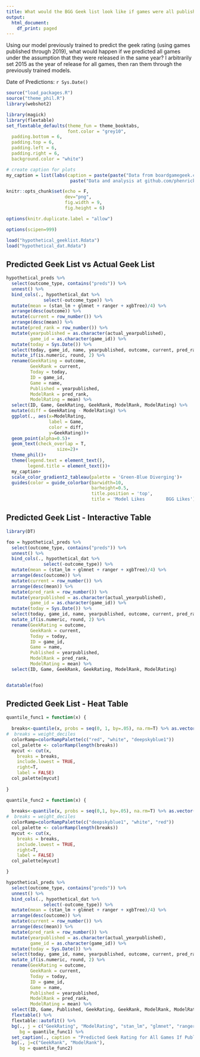 ```yaml
---
title: What would the BGG Geek list look like if games were all published in the same year?
output:
  html_document:
    df_print: paged
---
```


Using our model previously trained to predict the geek rating (using games published through 2019), what would happen if we predicted all games under the assumption that they were released in the same year? I arbitrarily set 2015 as the year of release for all games, then ran them through the previously trained models.

Date of Predictions: `r Sys.Date()`

```r

source("load_packages.R")
source("theme_phil.R")
library(webshot2)

```

```r

library(magick)
library(flextable)
set_flextable_defaults(theme_fun = theme_booktabs,
                       font.color = "grey10",
  padding.bottom = 6, 
  padding.top = 6,
  padding.left = 6,
  padding.right = 6,
  background.color = "white")

# create caption for plots
my_caption = list(labs(caption = paste(paste("Data from boardgamegeek.com as of", Sys.Date()),
                        paste("Data and analysis at github.com/phenrickson/bgg"), sep="\n")))
```

```r

knitr::opts_chunk$set(echo = F,
                      dev="png",
                      fig.width = 9,
                      fig.height = 6)

options(knitr.duplicate.label = "allow")

options(scipen=999)

```

```r

load("hypothetical_geeklist.Rdata")
load("hypothetical_dat.Rdata")

```

## Predicted Geek List vs Actual Geek List

```r

hypothetical_preds %>%
  select(outcome_type, contains("preds")) %>%
  unnest() %>%
  bind_cols(., hypothetical_dat %>%
              select(-outcome_type)) %>%
  mutate(mean = (stan_lm + glmnet + ranger + xgbTree)/4) %>%
  arrange(desc(outcome)) %>%
  mutate(current = row_number()) %>%
  arrange(desc(mean)) %>%
  mutate(pred_rank = row_number()) %>%
  mutate(yearpublished = as.character(actual_yearpublished),
         game_id = as.character(game_id)) %>%
  mutate(today = Sys.Date()) %>%
  select(today, game_id, name, yearpublished, outcome, current, pred_rank, outcome, mean, stan_lm, glmnet, ranger, xgbTree) %>%
  mutate_if(is.numeric, round, 2) %>%
  rename(GeekRating = outcome,
         GeekRank = current,
         Today = today,
         ID = game_id,
         Game = name,
         Published = yearpublished,
         ModelRank = pred_rank,
         ModelRating = mean) %>%
  select(ID, Game, GeekRating, GeekRank, ModelRank, ModelRating) %>%
  mutate(diff = GeekRating - ModelRating) %>%
  ggplot(., aes(x=ModelRating,
                label = Game,
                color = diff,
                y=GeekRating))+
  geom_point(alpha=0.5)+
  geom_text(check_overlap = T,
                   size=2)+
  theme_phil()+
  theme(legend.text = element_text(),
        legend.title = element_text())+
  my_caption+
  scale_color_gradient2_tableau(palette = 'Green-Blue Diverging')+
  guides(color = guide_colorbar(barwidth=10,
                                barheight=0.5,
                                title.position = 'top',
                                title = 'Model Likes        BGG Likes'))

```

## Predicted Geek List - Interactive Table

```r
library(DT)

foo = hypothetical_preds %>%
  select(outcome_type, contains("preds")) %>%
  unnest() %>%
  bind_cols(., hypothetical_dat %>%
              select(-outcome_type)) %>%
  mutate(mean = (stan_lm + glmnet + ranger + xgbTree)/4) %>%
  arrange(desc(outcome)) %>%
  mutate(current = row_number()) %>%
  arrange(desc(mean)) %>%
  mutate(pred_rank = row_number()) %>%
  mutate(yearpublished = as.character(actual_yearpublished),
         game_id = as.character(game_id)) %>%
  mutate(today = Sys.Date()) %>%
  select(today, game_id, name, yearpublished, outcome, current, pred_rank, outcome, mean, stan_lm, glmnet, ranger, xgbTree) %>%
  mutate_if(is.numeric, round, 2) %>%
  rename(GeekRating = outcome,
         GeekRank = current,
         Today = today,
         ID = game_id,
         Game = name,
         Published = yearpublished,
         ModelRank = pred_rank,
         ModelRating = mean) %>%
  select(ID, Game, GeekRank, GeekRating, ModelRank, ModelRating)


datatable(foo)

```




## Predicted Geek List - Heat Table

```r

quantile_func1 = function(x) {
  
  breaks<-quantile(x, probs = seq(0, 1, by=.05), na.rm=T) %>% as.vector()
#  breaks = weight_deciles
  colorRamp=colorRampPalette(c("red", "white", "deepskyblue1"))
  col_palette <- colorRamp(length(breaks))
  mycut <- cut(x, 
    breaks = breaks,
    include.lowest = TRUE, 
    right=T,
    label = FALSE)
  col_palette[mycut]
  
}

quantile_func2 = function(x) {
  
  breaks<-quantile(x, probs = seq(0,1, by=.05), na.rm=T) %>% as.vector()
#  breaks = weight_deciles
  colorRamp=colorRampPalette(c("deepskyblue1", "white", "red"))
  col_palette <- colorRamp(length(breaks))
  mycut <- cut(x, 
    breaks = breaks,
    include.lowest = TRUE, 
    right=T,
    label = FALSE)
  col_palette[mycut]

}

hypothetical_preds %>%
  select(outcome_type, contains("preds")) %>%
  unnest() %>%
  bind_cols(., hypothetical_dat %>%
              select(-outcome_type)) %>%
  mutate(mean = (stan_lm + glmnet + ranger + xgbTree)/4) %>%
  arrange(desc(outcome)) %>%
  mutate(current = row_number()) %>%
  arrange(desc(mean)) %>%
  mutate(pred_rank = row_number()) %>%
  mutate(yearpublished = as.character(actual_yearpublished),
         game_id = as.character(game_id)) %>%
  mutate(today = Sys.Date()) %>%
  select(today, game_id, name, yearpublished, outcome, current, pred_rank, outcome, mean, stan_lm, glmnet, ranger, xgbTree) %>%
  mutate_if(is.numeric, round, 2) %>%
  rename(GeekRating = outcome,
         GeekRank = current,
         Today = today,
         ID = game_id,
         Game = name,
         Published = yearpublished,
         ModelRank = pred_rank,
         ModelRating = mean) %>%
  select(ID, Game, Published, GeekRating, GeekRank, ModelRank, ModelRating, stan_lm, glmnet, ranger, xgbTree) %>%
  flextable() %>%
  flextable::autofit() %>%
  bg(., j = c("GeekRating", "ModelRating", "stan_lm", "glmnet", "ranger", "xgbTree"),
     bg = quantile_func1) %>%
  set_caption(., caption = "Predicted Geek Rating for All Games If Published in Same Year") %>%
  bg(., j=c("GeekRank", "ModelRank"),
     bg = quantile_func2)


```


